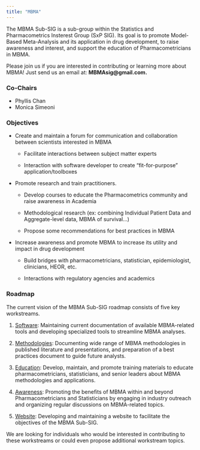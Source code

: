 ```yaml
---
title: "MBMA"
---
```


The MBMA Sub-SIG is a sub-group within the Statistics and Pharmacometrics Insterest Group (SxP SIG). Its goal is to promote Model-Based Meta-Analysis and its application in drug development, to raise awareness and interest, and support the education of Pharmacometricians in MBMA.

Please join us if you are interested in contributing or learning more about MBMA! Just send us an email at: **MBMAsig\@gmail.com.**

### Co-Chairs

-   Phyllis Chan
-   Monica Simeoni

### Objectives

-   Create and maintain a forum for communication and collaboration between scientists interested in MBMA

    -   Facilitate interactions between subject matter experts

    -   Interaction with software developer to create "fit-for-purpose" application/toolboxes

-   Promote research and train practitioners.

    -   Develop courses to educate the Pharmacometrics community and raise awareness in Academia

    -   Methodological research (ex: combining Individual Patient Data and Aggregate-level data, MBMA of survival...)

    -   Propose some recommendations for best practices in MBMA

-   Increase awareness and promote MBMA to increase its utility and impact in drug development

    -   Build bridges with pharmacometricians, statistician, epidemiologist, clinicians, HEOR, etc.

    -   Interactions with regulatory agencies and academics

### Roadmap

The current vision of the MBMA Sub-SIG roadmap consists of five key workstreams.

1.  [Software]{.underline}: Maintaining current documentation of available MBMA-related tools and developing specialized tools to streamline MBMA analyses.

2.  [Methodologies]{.underline}: Documenting wide range of MBMA methodologies in published literature and presentations, and preparation of a best practices document to guide future analysts.

3.  [Education]{.underline}: Develop, maintain, and promote training materials to educate pharmacometricians, statisticians, and senior leaders about MBMA methodologies and applications.

4.  [Awareness]{.underline}: Promoting the benefits of MBMA within and beyond Pharmacometricians and Statisticians by engaging in industry outreach and organizing regular discussions on MBMA-related topics.

5.  [Website]{.underline}: Developing and maintaining a website to facilitate the objectives of the MBMA Sub-SIG.

We are looking for individuals who would be interested in contributing to these workstreams or could even propose additional workstream topics.
